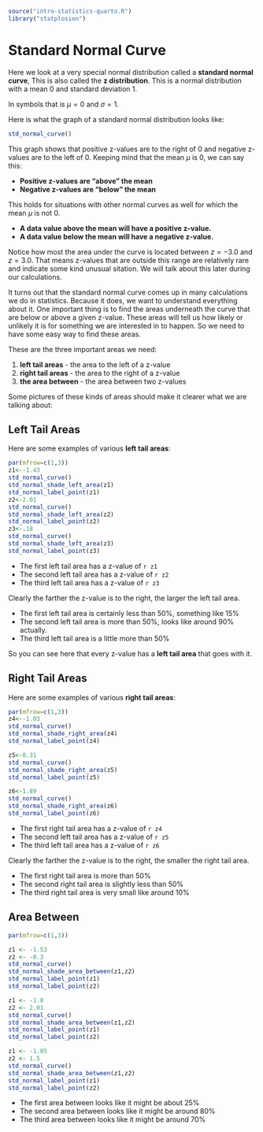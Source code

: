 ```r
source("intro-statistics-quarto.R")
library("statplosion")
```
# Standard Normal Curve {#standard-normal-curve}

Here we look at a very special normal distribution called a **standard normal curve**, This is also called the **z distribution**. This is a normal distribution with a mean 0 and standard deviation 1. 

In symbols that is $\mu=0$ and $\sigma=1$. 

Here is what the graph of a standard normal distribution looks like:

```r
std_normal_curve()
```

This graph shows that positive z-values are to the right of 0 and negative z-values are to the left of 0. Keeping mind that the mean $\mu$ is 0, we can say this:

- **Positive z-values are "above" the mean**
- **Negative z-values are "below" the mean** 

This holds for situations with other normal curves as well for which the mean $\mu$ is not 0.

- **A data value above the mean will have a positive z-value.**
- **A data value below the mean will have a negative z-value.** 

Notice how most the area under the curve is located between $z=-3.0$ and $z=3.0$. That means z-values that are outside this range are relatively rare and indicate some kind unusual sitation. We will talk about this later during our calculations. 

It turns out that the standard normal curve comes up in many calculations we do in statistics. Because it does, we want to understand everything about it. One important thing is to find the areas underneath the curve that are below or above a given z-value. These areas will tell us how likely or unlikely it is for something we are interested in to happen. So we need to have some easy way to find these areas.

These are the three important areas we need: 

1. **left tail areas** - the area to the left of a z-value 
1. **right tail areas** - the area to the right of a z-value 
1. **the area between** - the area between two z-values

Some pictures of these kinds of areas should make it clearer what we are talking about:

## Left Tail Areas

Here are some examples of various **left tail areas**:

```r
par(mfrow=c(1,3))
z1<--1.43
std_normal_curve()
std_normal_shade_left_area(z1)
std_normal_label_point(z1)
z2<-2.01
std_normal_curve()
std_normal_shade_left_area(z2)
std_normal_label_point(z2)
z3<-.18
std_normal_curve()
std_normal_shade_left_area(z3)
std_normal_label_point(z3)
```

-  The first left tail area has a z-value of `r z1`
-  The second left tail area has a z-value of `r z2` 
-  The third left tail area has a z-value of `r z3` 

Clearly the farther the z-value is to the right, the larger the left tail area.

-  The first left tail area is certainly less than 50%, something like 15% 
-  The second left tail area is more than 50%, looks like around 90% actually. 
-  The third left tail area is a little more than 50%

So you can see here that every z-value has a **left tail area** that goes with it.

## Right Tail Areas

Here are some examples of various **right tail areas**:

```r
par(mfrow=c(1,3))
z4<--1.03
std_normal_curve()
std_normal_shade_right_area(z4)
std_normal_label_point(z4)

z5<-0.31
std_normal_curve()
std_normal_shade_right_area(z5)
std_normal_label_point(z5)

z6<-1.89
std_normal_curve()
std_normal_shade_right_area(z6)
std_normal_label_point(z6)
```

-  The first right tail area has a z-value of `r z4`
-  The second left tail area has a z-value of `r z5` 
-  The third left tail area has a z-value of `r z6` 

Clearly the farther the z-value is to the right, the smaller the right tail area.

- The first right tail area is more than 50%
- The second right tail area is slightly less than 50%
- The third right tail area is very small like around 10% 

## Area Between

```r
par(mfrow=c(1,3))

z1 <- -1.53
z2 <- -0.3
std_normal_curve()
std_normal_shade_area_between(z1,z2)
std_normal_label_point(z1)
std_normal_label_point(z2)

z1 <- -1.8
z2 <- 2.01 
std_normal_curve()
std_normal_shade_area_between(z1,z2)
std_normal_label_point(z1)
std_normal_label_point(z2)

z1 <- -1.05
z2 <- 1.5 
std_normal_curve()
std_normal_shade_area_between(z1,z2)
std_normal_label_point(z1)
std_normal_label_point(z2)
```

- The first area between looks like it might be about 25%
- The second area between looks like it might be around 80%
- The third area between looks like it might be around 70% 
